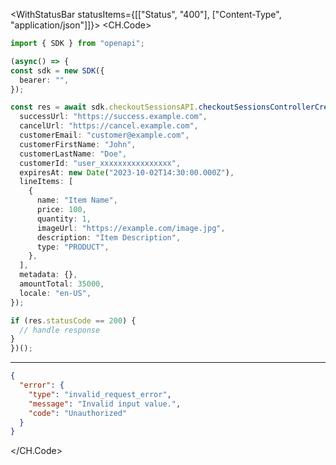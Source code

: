 

<WithStatusBar statusItems={[["Status", "400"], ["Content-Type", "application/json"]]}>
  <CH.Code>
  ```typescript CheckoutSessionsControllerCreate.ts
  import { SDK } from "openapi";

(async() => {
  const sdk = new SDK({
    bearer: "",
  });

  const res = await sdk.checkoutSessionsAPI.checkoutSessionsControllerCreate({
    successUrl: "https://success.example.com",
    cancelUrl: "https://cancel.example.com",
    customerEmail: "customer@example.com",
    customerFirstName: "John",
    customerLastName: "Doe",
    customerId: "user_xxxxxxxxxxxxxxxx",
    expiresAt: new Date("2023-10-02T14:30:00.000Z"),
    lineItems: [
      {
        name: "Item Name",
        price: 100,
        quantity: 1,
        imageUrl: "https://example.com/image.jpg",
        description: "Item Description",
        type: "PRODUCT",
      },
    ],
    metadata: {},
    amountTotal: 35000,
    locale: "en-US",
  });

  if (res.statusCode == 200) {
    // handle response
  }
})();
  ```
  ---

  ```json Example Response
  {
    "error": {
      "type": "invalid_request_error",
      "message": "Invalid input value.",
      "code": "Unauthorized"
    }
  }
  ```
  </CH.Code>
</WithStatusBar>

